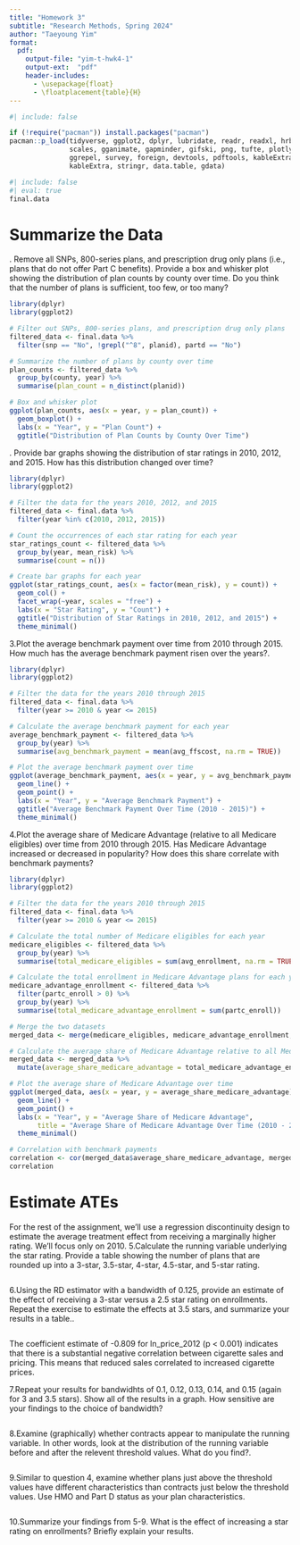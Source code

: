 ```yaml
---
title: "Homework 3"
subtitle: "Research Methods, Spring 2024"
author: "Taeyoung Yim"
format:
  pdf:
    output-file: "yim-t-hwk4-1"
    output-ext:  "pdf"
    header-includes:
      - \usepackage{float}
      - \floatplacement{table}{H}
---
```


```r
#| include: false

if (!require("pacman")) install.packages("pacman")
pacman::p_load(tidyverse, ggplot2, dplyr, lubridate, readr, readxl, hrbrthemes, fixest,
               scales, gganimate, gapminder, gifski, png, tufte, plotly, OECD,
               ggrepel, survey, foreign, devtools, pdftools, kableExtra, modelsummary,
               kableExtra, stringr, data.table, gdata)
```

```r
#| include: false
#| eval: true
final.data
```

\newpage
# Summarize the Data
\vspace{.2in}
\noindent 1. Remove all SNPs, 800-series plans, and prescription drug only plans (i.e., plans that do not offer Part C benefits). Provide a box and whisker plot showing the distribution of plan counts by county over time. Do you think that the number of plans is sufficient, too few, or too many?<br>
```r
library(dplyr)
library(ggplot2)

# Filter out SNPs, 800-series plans, and prescription drug only plans
filtered_data <- final.data %>%
  filter(snp == "No", !grepl("^8", planid), partd == "No")

# Summarize the number of plans by county over time
plan_counts <- filtered_data %>%
  group_by(county, year) %>%
  summarise(plan_count = n_distinct(planid))

# Box and whisker plot
ggplot(plan_counts, aes(x = year, y = plan_count)) +
  geom_boxplot() +
  labs(x = "Year", y = "Plan Count") +
  ggtitle("Distribution of Plan Counts by County Over Time")
```

\newpage
\vspace{.2in}
\noindent 2. Provide bar graphs showing the distribution of star ratings in 2010, 2012, and 2015. How has this distribution changed over time?<br>
```r
library(dplyr)
library(ggplot2)

# Filter the data for the years 2010, 2012, and 2015
filtered_data <- final.data %>%
  filter(year %in% c(2010, 2012, 2015))

# Count the occurrences of each star rating for each year
star_ratings_count <- filtered_data %>%
  group_by(year, mean_risk) %>%
  summarise(count = n())

# Create bar graphs for each year
ggplot(star_ratings_count, aes(x = factor(mean_risk), y = count)) +
  geom_col() +
  facet_wrap(~year, scales = "free") +
  labs(x = "Star Rating", y = "Count") +
  ggtitle("Distribution of Star Ratings in 2010, 2012, and 2015") +
  theme_minimal()
```

\newpage
\vspace{.2in}
\noindent 3.Plot the average benchmark payment over time from 2010 through 2015. How much has the average benchmark payment risen over the years?.<br>
```r
library(dplyr)
library(ggplot2)

# Filter the data for the years 2010 through 2015
filtered_data <- final.data %>%
  filter(year >= 2010 & year <= 2015)

# Calculate the average benchmark payment for each year
average_benchmark_payment <- filtered_data %>%
  group_by(year) %>%
  summarise(avg_benchmark_payment = mean(avg_ffscost, na.rm = TRUE))

# Plot the average benchmark payment over time
ggplot(average_benchmark_payment, aes(x = year, y = avg_benchmark_payment)) +
  geom_line() +
  geom_point() +
  labs(x = "Year", y = "Average Benchmark Payment") +
  ggtitle("Average Benchmark Payment Over Time (2010 - 2015)") +
  theme_minimal()

```

\newpage
\vspace{.2in}
\noindent 4.Plot the average share of Medicare Advantage (relative to all Medicare eligibles) over time from 2010 through 2015. Has Medicare Advantage increased or decreased in popularity? How does this share correlate with benchmark payments?<br>
```r
library(dplyr)
library(ggplot2)

# Filter the data for the years 2010 through 2015
filtered_data <- final.data %>%
  filter(year >= 2010 & year <= 2015)

# Calculate the total number of Medicare eligibles for each year
medicare_eligibles <- filtered_data %>%
  group_by(year) %>%
  summarise(total_medicare_eligibles = sum(avg_enrollment, na.rm = TRUE))

# Calculate the total enrollment in Medicare Advantage plans for each year
medicare_advantage_enrollment <- filtered_data %>%
  filter(partc_enroll > 0) %>%
  group_by(year) %>%
  summarise(total_medicare_advantage_enrollment = sum(partc_enroll))

# Merge the two datasets
merged_data <- merge(medicare_eligibles, medicare_advantage_enrollment, by = "year", all = TRUE)

# Calculate the average share of Medicare Advantage relative to all Medicare eligibles for each year
merged_data <- merged_data %>%
  mutate(average_share_medicare_advantage = total_medicare_advantage_enrollment / total_medicare_eligibles)

# Plot the average share of Medicare Advantage over time
ggplot(merged_data, aes(x = year, y = average_share_medicare_advantage)) +
  geom_line() +
  geom_point() +
  labs(x = "Year", y = "Average Share of Medicare Advantage",
       title = "Average Share of Medicare Advantage Over Time (2010 - 2015)") +
  theme_minimal()

# Correlation with benchmark payments
correlation <- cor(merged_data$average_share_medicare_advantage, merged_data$total_medicare_advantage_enrollment)
correlation

```

\newpage
# Estimate ATEs
For the rest of the assignment, we’ll use a regression discontinuity design to estimate the average treatment effect from receiving a marginally higher rating. We’ll focus only on 2010.
\vspace{.2in}
\noindent 5.Calculate the running variable underlying the star rating. Provide a table showing the number of plans that are rounded up into a 3-star, 3.5-star, 4-star, 4.5-star, and 5-star rating.<br>
```r

```
\newpage

\vspace{.2in}
\noindent 6.Using the RD estimator with a bandwidth of 0.125, provide an estimate of the effect of receiving a 3-star versus a 2.5 star rating on enrollments. Repeat the exercise to estimate the effects at 3.5 stars, and summarize your results in a table..<br>

```r

```

The coefficient estimate of -0.809 for ln_price_2012 (p < 0.001) indicates that there is a substantial negative correlation between cigarette sales and pricing. This means that reduced sales correlated to increased cigarette prices. 

\newpage
\vspace{.2in}
\noindent 7.Repeat your results for bandwidhts of 0.1, 0.12, 0.13, 0.14, and 0.15 (again for 3 and 3.5 stars). Show all of the results in a graph. How sensitive are your findings to the choice of bandwidth?<br>

```r

```


\newpage
\vspace{.2in}
\noindent 8.Examine (graphically) whether contracts appear to manipulate the running variable. In other words, look at the distribution of the running variable before and after the relevent threshold values. What do you find?.<br>
```r


```

\newpage
\vspace{.2in}
\noindent 9.Similar to question 4, examine whether plans just above the threshold values have different characteristics than contracts just below the threshold values. Use HMO and Part D status as your plan characteristics.<br>
```r


```

\newpage
\vspace{.2in}
\noindent 10.Summarize your findings from 5-9. What is the effect of increasing a star rating on enrollments? Briefly explain your results.<br>
```r

```